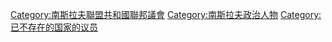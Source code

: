 [[Category:南斯拉夫聯盟共和國聯邦議會|Category:南斯拉夫聯盟共和國聯邦議會]]
[[Category:南斯拉夫政治人物|Category:南斯拉夫政治人物]]
[[Category:已不存在的国家的议员|Category:已不存在的国家的议员]]
